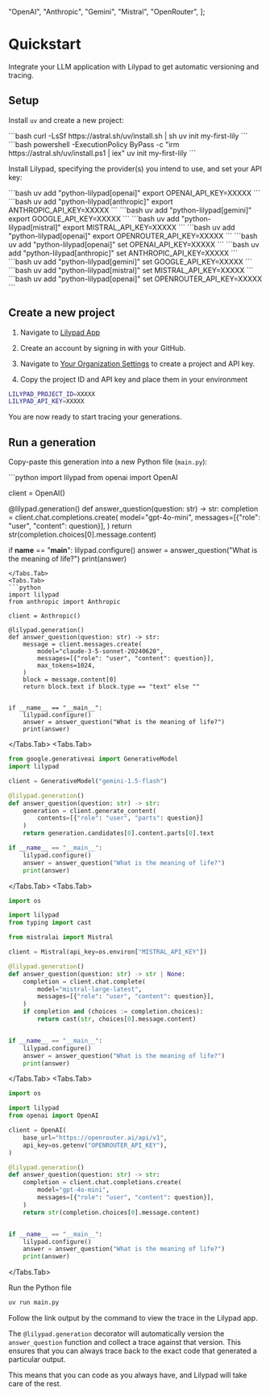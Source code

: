 
  "OpenAI",
  "Anthropic",
  "Gemini",
  "Mistral",
  "OpenRouter",
];

# Quickstart

Integrate your LLM application with Lilypad to get automatic versioning and tracing.

## Setup

Install `uv` and create a new project:

<Tabs items={os} storageKey="os">
  <Tabs.Tab>
    ```bash
    curl -LsSf https://astral.sh/uv/install.sh | sh 
    uv init my-first-lily
    ```
  </Tabs.Tab>
  <Tabs.Tab>
    ```bash
    powershell -ExecutionPolicy ByPass -c "irm https://astral.sh/uv/install.ps1 | iex" 
    uv init my-first-lily 
    ```
  </Tabs.Tab>
</Tabs>

Install Lilypad, specifying the provider(s) you intend to use, and set your API key:

<Tabs items={os} storageKey="os">
  <Tabs.Tab>
    <Tabs items={providers} storageKey="provider">
      <Tabs.Tab>
        ```bash
        uv add "python-lilypad[openai]"
        export OPENAI_API_KEY=XXXXX
        ```
      </Tabs.Tab>
      <Tabs.Tab>
        ```bash
        uv add "python-lilypad[anthropic]"
        export ANTHROPIC_API_KEY=XXXXX
        ```
      </Tabs.Tab>
      <Tabs.Tab>
        ```bash
        uv add "python-lilypad[gemini]"
        export GOOGLE_API_KEY=XXXXX
        ```
      </Tabs.Tab>
      <Tabs.Tab>
        ```bash
        uv add "python-lilypad[mistral]"
        export MISTRAL_API_KEY=XXXXX
        ```
      </Tabs.Tab>
      <Tabs.Tab>
        ```bash
        uv add "python-lilypad[openai]"
        export OPENROUTER_API_KEY=XXXXX
        ```
      </Tabs.Tab>
    </Tabs>
  </Tabs.Tab>
  <Tabs.Tab>
    <Tabs items={providers} storageKey="provider">
      <Tabs.Tab>
        ```bash
        uv add "python-lilypad[openai]"
        set OPENAI_API_KEY=XXXXX
        ```
      </Tabs.Tab>
      <Tabs.Tab>
        ```bash
        uv add "python-lilypad[anthropic]"
        set ANTHROPIC_API_KEY=XXXXX
        ```
      </Tabs.Tab>
      <Tabs.Tab>
        ```bash
        uv add "python-lilypad[gemini]"
        set GOOGLE_API_KEY=XXXXX
        ```
      </Tabs.Tab>
      <Tabs.Tab>
        ```bash
        uv add "python-lilypad[mistral]"
        set MISTRAL_API_KEY=XXXXX
        ```
      </Tabs.Tab>
      <Tabs.Tab>
        ```bash
        uv add "python-lilypad[openai]"
        set OPENROUTER_API_KEY=XXXXX
        ```
      </Tabs.Tab>
    </Tabs>
  </Tabs.Tab>
</Tabs>

## Create a new project

1. Navigate to [Lilypad App](https://app.lilypad.so)

2. Create an account by signing in with your GitHub.

3. Navigate to [Your Organization Settings](http://localhost:8000/settings/org) to create a project and API key.

4. Copy the project ID and API key and place them in your environment

```bash
LILYPAD_PROJECT_ID=XXXXX
LILYPAD_API_KEY=XXXXX
```

You are now ready to start tracing your generations.

## Run a generation

Copy-paste this generation into a new Python file (`main.py`):

<Tabs items={providers} storageKey="provider">
  <Tabs.Tab>
  ```python
  import lilypad
  from openai import OpenAI

  client = OpenAI()

  @lilypad.generation()
  def answer_question(question: str) -> str:
      completion = client.chat.completions.create(
          model="gpt-4o-mini",
          messages=[{"role": "user", "content": question}],
      )
      return str(completion.choices[0].message.content)

  if __name__ == "__main__":
      lilypad.configure()
      answer = answer_question("What is the meaning of life?")
      print(answer)
  ```
  </Tabs.Tab>
  <Tabs.Tab>
  ```python
  import lilypad
  from anthropic import Anthropic

  client = Anthropic()

  @lilypad.generation()
  def answer_question(question: str) -> str:
      message = client.messages.create(
          model="claude-3-5-sonnet-20240620",
          messages=[{"role": "user", "content": question}],
          max_tokens=1024,
      )
      block = message.content[0]
      return block.text if block.type == "text" else ""


  if __name__ == "__main__":
      lilypad.configure()
      answer = answer_question("What is the meaning of life?")
      print(answer)
  ```
  </Tabs.Tab>
  <Tabs.Tab>
  ```python
  from google.generativeai import GenerativeModel
  import lilypad

  client = GenerativeModel("gemini-1.5-flash")

  @lilypad.generation()
  def answer_question(question: str) -> str:
      generation = client.generate_content(
          contents=[{"role": "user", "parts": question}]
      )
      return generation.candidates[0].content.parts[0].text

  if __name__ == "__main__":
      lilypad.configure()
      answer = answer_question("What is the meaning of life?")
      print(answer)
  ```
  </Tabs.Tab>
  <Tabs.Tab>
  ```python
  import os

  import lilypad
  from typing import cast

  from mistralai import Mistral

  client = Mistral(api_key=os.environ["MISTRAL_API_KEY"])

  @lilypad.generation()
  def answer_question(question: str) -> str | None:
      completion = client.chat.complete(
          model="mistral-large-latest",
          messages=[{"role": "user", "content": question}],
      )
      if completion and (choices := completion.choices):
          return cast(str, choices[0].message.content)


  if __name__ == "__main__":
      lilypad.configure()
      answer = answer_question("What is the meaning of life?")
      print(answer)
  ```
  </Tabs.Tab>
  <Tabs.Tab>
  ```python
  import os

  import lilypad
  from openai import OpenAI

  client = OpenAI(
      base_url="https://openrouter.ai/api/v1",
      api_key=os.getenv("OPENROUTER_API_KEY"),
  )

  @lilypad.generation()
  def answer_question(question: str) -> str:
      completion = client.chat.completions.create(
          model="gpt-4o-mini",
          messages=[{"role": "user", "content": question}],
      )
      return str(completion.choices[0].message.content)


  if __name__ == "__main__":
      lilypad.configure()
      answer = answer_question("What is the meaning of life?")
      print(answer)
  ```
  </Tabs.Tab>
</Tabs>

Run the Python file

```bash
uv run main.py
```

Follow the link output by the command to view the trace in the Lilypad app.

The `@lilypad.generation` decorator will automatically version the `answer_question` function and collect a trace against that version. This ensures that you can always trace back to the exact code that generated a particular output.

This means that you can code as you always have, and Lilypad will take care of the rest.
